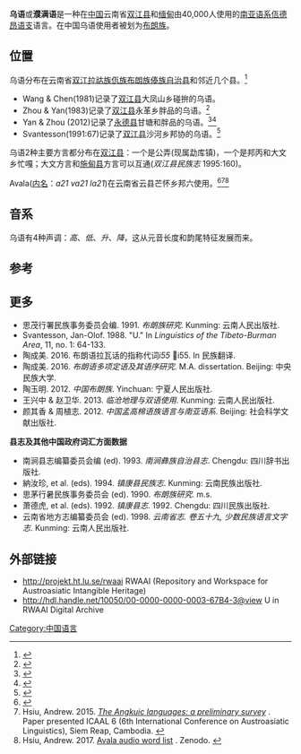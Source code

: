{{Short description|Austroasiatic language spoken in Yunnan, China}}
{{Infobox language
|name=乌语
|altname=濮满语
|nativename=Pouma
|region=[[中国|中国]]
|speakers=40,000 
|date=2000
|ref=e18
|familycolor=南亚语系
|fam2=卡西-佤德昂语支
|fam3=[[佤德昂语支|佤德昂语支]]
|fam4=[[昆格语支|昆格语支]]
|iso3=uuu
|glotto=uuuu1243
|glottorefname=U
}}

'''乌语'''或'''濮满语'''是一种在[[中国|中国]]云南省[[双江拉祜族佤族布朗族傣族自治县|双江县]]和[[缅甸|缅甸]]由40,000人使用的[[南亚语系|南亚语系]][[佤德昂语支|佤德昂语支]]语言。在中国乌语使用者被划为[[布朗族|布朗族]]。

==位置==
{{see also|布朗族#布朗族人口分布}}
乌语分布在云南省[[双江拉祜族佤族布朗族傣族自治县|双江拉祜族佤族布朗族傣族自治县]]和邻近几个县。<ref>{{Cite web |url=http://sealang.net/sala/archives/pdf8/svantesson1988u.pdf |title=Archived copy |access-date=2012-06-02 |archive-date=2014-02-23 |archive-url=https://web.archive.org/web/20140223005131/http://sealang.net/sala/archives/pdf8/svantesson1988u.pdf |dead-url=no }}</ref>

*Wang & Chen(1981)记录了[[双江拉祜族佤族布朗族傣族自治县|双江县]]大凤山乡碰拚的乌语。
*Zhou & Yan(1983)记录了[[双江拉祜族佤族布朗族傣族自治县|双江县]]永革乡胖品的乌语。<ref>{{Cite web |url=http://www.ynszxc.gov.cn/villagePage/vindex.aspx?departmentid=100393 |title=Archived copy |access-date=2014-03-14 |archive-date=2014-04-07 |archive-url=https://web.archive.org/web/20140407102955/http://www.ynszxc.gov.cn/villagePage/vindex.aspx?departmentid=100393 |dead-url=no }}</ref>
*Yan & Zhou (2012)记录了[[永德县|永德县]]甘塘和胖品的乌语。<ref>{{Cite web |url=http://www.ynszxc.gov.cn/villagePage/vindex.aspx?departmentid=124591 |title=Archived copy |access-date=2015-01-31 |archive-date=2016-03-05 |archive-url=https://web.archive.org/web/20160305042722/http://www.ynszxc.gov.cn/villagePage/vindex.aspx?departmentid=124591 |dead-url=no }}</ref><ref>{{Cite web |url=http://www.ynszxc.gov.cn/villagePage/vindex.aspx?departmentid=124563 |title=Archived copy |access-date=2015-01-30 |archive-date=2016-03-05 |archive-url=https://web.archive.org/web/20160305172214/http://www.ynszxc.gov.cn/villagePage/vindex.aspx?departmentid=124563 |dead-url=no }}</ref>
*Svantesson(1991:67)记录了[[双江拉祜族佤族布朗族傣族自治县|双江县]]沙河乡邦协的乌语。<ref>{{Cite web |url=http://www.ynszxc.gov.cn/villagePage/vIndex.aspx?departmentid=178409 |title=Archived copy |access-date=2014-04-04 |archive-date=2014-02-22 |archive-url=https://web.archive.org/web/20140222172616/http://www.ynszxc.gov.cn/villagePage/vIndex.aspx?departmentid=178409 |dead-url=no }}</ref>

乌语2种主要方言都分布在[[双江拉祜族佤族布朗族傣族自治县|双江县]]：一个是公弄(现属勐库镇)，一个是邦丙和大文乡忙嘎；大文方言和[[施甸县|施甸县]]方言可以互通(''双江县民族志'' 1995:160)。

Avala([[外名与内名|内名]]：''a21 va21 la21'')在云南省云县芒怀乡邦六使用。<ref>{{Cite web |url=http://www.ynszxc.gov.cn/villagePage/vIndex.aspx?departmentid=34085 |title=Archived copy |access-date=2021-02-22 |archive-date=2018-08-17 |archive-url=https://web.archive.org/web/20180817193355/http://www.ynszxc.gov.cn/villagePage/vIndex.aspx?departmentid=34085 |dead-url=no }}</ref><ref>Hsiu, Andrew. 2015. [https://zenodo.org/record/1127808 ''The Angkuic languages: a preliminary survey''] {{Webarchive|url=https://web.archive.org/web/20200516193005/https://zenodo.org/record/1127808 |date=2020-05-16 }}. Paper presented ICAAL 6 (6th International Conference on Austroasiatic Linguistics), Siem Reap, Cambodia. {{doi|10.5281/zenodo.1127808}}</ref><ref>Hsiu, Andrew. 2017. [https://sites.google.com/site/msealangs/austroasiatic/avala Avala audio word list] {{Webarchive|url=https://web.archive.org/web/20201009124549/https://sites.google.com/site/msealangs/austroasiatic/avala |date=2020-10-09 }}. Zenodo. {{doi|10.5281/zenodo.1123297}}</ref>

==音系==
乌语有4种声调：''高''、''低''、''升''、''降''，这从元音长度和韵尾特征发展而来。

==参考==
{{Reflist}}

==更多==
*思茂行署民族事务委员会编. 1991. ''布朗族研究''. Kunming: 云南人民出版社. {{ISBN|7-222-00803-9}}
*Svantesson, Jan-Olof. 1988. "U." In ''Linguistics of the Tibeto-Burman Area'', 11, no. 1: 64-133.
*陶成美. 2016. 布朗语拉瓦话的指称代词''i55'' i55. In 民族翻译. {{doi|10.13742/j.cnki.cn11-5684/h.2016.01.010}}
*陶成美. 2016. ''布朗语多项定语及其语序研究''. M.A. dissertation. Beijing: 中央民族大学.
*陶玉明. 2012. ''中国布朗族''. Yinchuan: 宁夏人民出版社.
*王兴中 & 赵卫华. 2013. ''临沧地理与双语使用''. Kunming: 云南人民出版社. {{ISBN|978-7-222-08581-7}}
*颜其香 & 周植志. 2012. ''中国孟高棉语族语言与南亚语系''. Beijing: 社会科学文献出版社.

'''县志及其他中国政府词汇方面数据'''
*南涧县志编纂委员会编 (ed). 1993. ''南涧彝族自治县志''. Chengdu: 四川辞书出版社.
*納汝珍, et al. (eds). 1994. ''镇康县民族志''. Kunming: 云南民族出版社.
*思茅行暑民族事务委员会 (ed). 1990. ''布朗族研究''. m.s.
*萧德虎, et al. (eds). 1992. ''镇康县志''. 1992. Chengdu: 四川民族出版社.
*云南省地方志编纂委员会 (ed). 1998. ''云南省志. 卷五十九, 少数民族语言文字志''. Kunming: 云南人民出版社.

==外部链接==
* http://projekt.ht.lu.se/rwaai {{Wayback|url=http://projekt.ht.lu.se/rwaai |date=20201121015614 }} RWAAI (Repository and Workspace for Austroasiatic Intangible Heritage)
* [[hdl:10050/00-0000-0000-0003-67B4-3@view|http://hdl.handle.net/10050/00-0000-0000-0003-67B4-3@view]] U in RWAAI Digital Archive
{{中国语言}}
{{南亚语系}}

[[Category:中国语言|Category:中国语言]]